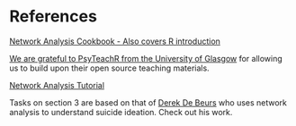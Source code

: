 # References

[Network Analysis Cookbook - Also covers R introduction](http://sachaepskamp.com/files/Cookbook.html)

[We are grateful to PsyTeachR from the University of Glasgow](https://psyteachr.github.io/) for allowing us to build upon their open source teaching materials.

[Network Analysis Tutorial](https://www.tandfonline.com/doi/full/10.1080/21642850.2018.1521283)

Tasks on section 3 are based on that of [Derek De Beurs](http://www.derekdebeurs.com/about) who uses network analysis to understand suicide ideation. Check out his work.